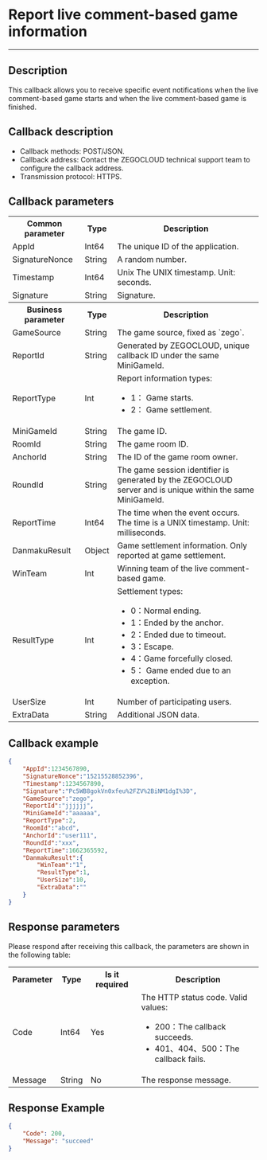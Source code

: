 # Report live comment-based game information

- - -

## Description

This callback allows you to receive specific event notifications when the live comment-based game starts and when the live comment-based game is finished.

## Callback description

- Callback methods: POST/JSON.
- Callback address: Contact the ZEGOCLOUD technical support team to configure the callback address.
- Transmission protocol: HTTPS.

## Callback parameters

<table class="collapsible-table" >
  
<tbody><tr data-row-level="1">
<th>Common parameter</th>
<th>Type</th>
<th>Description</th>
</tr>
<tr data-row-level="2">
<td>AppId</td>
<td>Int64</td>
<td>The unique ID of the application.</td>
</tr>
<tr data-row-level="3">
<td>SignatureNonce</td>
<td>String</td>
<td>A random number.</td>
</tr>
<tr data-row-level="4">
<td>Timestamp</td>
<td>Int64</td>
<td>Unix The UNIX timestamp. Unit: seconds.</td>
</tr>
<tr data-row-level="5">
<td>Signature</td>
<td>String</td>
<td>Signature.</td>
</tr>
<tr data-row-level="9">
<th>Business parameter</th>
<th>Type</th>
<th>Description</th>
</tr>
<tr data-row-level="17">
<td>GameSource</td>
<td>String</td>
<td>The game source, fixed as `zego`.</td>
</tr>
<tr data-row-level="18">
<td>ReportId</td>
<td>String</td>
<td>Generated by ZEGOCLOUD, unique callback ID under the same MiniGameId.</td>
</tr>
<tr data-row-level="19">
<td>ReportType</td>
<td>Int</td>
<td>Report information types:<ul><li>1： Game starts.</li><li>2： Game settlement.</li></ul></td>
</tr>
<tr data-row-level="20">
<td>MiniGameId</td>
<td>String</td>
<td>The game ID.</td>
</tr>
<tr data-row-level="21">
<td>RoomId</td>
<td>String</td>
<td>The game room ID.</td>
</tr>
<tr data-row-level="22">
<td>AnchorId</td>
<td>String</td>
<td>The ID of the game room owner.</td>
</tr>
<tr data-row-level="23">
<td>RoundId</td>
<td>String</td>
<td>The game session identifier is generated by the ZEGOCLOUD server and is unique within the same MiniGameId.</td>
</tr>
<tr data-row-level="24">
<td>ReportTime</td>
<td>Int64</td>
<td>The time when the event occurs. The time is a UNIX timestamp. Unit: milliseconds.</td>
</tr>
<tr data-row-level="26" data-row-child="true">
<td>DanmakuResult</td>
<td>Object</td>
<td>Game settlement information. Only reported at game settlement.</td>
</tr>
<tr data-row-level="26-1">
<td>WinTeam</td>
<td>Int</td>
<td>Winning team of the live comment-based game.</td>
</tr>
<tr data-row-level="26-2">
<td>ResultType</td>
<td>Int</td>
<td>Settlement types:<ul><li>0：Normal ending.</li><li>1：Ended by the anchor.</li><li>2：Ended due to timeout.</li><li>3：Escape.</li><li>4：Game forcefully closed.</li><li>5： Game ended due to an exception.</li></ul></td>
</tr>
<tr data-row-level="26-3">
<td>UserSize</td>
<td>Int</td>
<td>Number of participating users.</td>
</tr>
<tr data-row-level="26-4">
<td>ExtraData</td>
<td>String</td>
<td>Additional JSON data.</td>
</tr>
</tbody></table>

## Callback example

```json
{
    "AppId":1234567890,
    "SignatureNonce":"15215528852396",
    "Timestamp":1234567890,
    "Signature":"Pc5WB8gokVn0xfeu%2FZV%2BiNM1dgI%3D",
    "GameSource":"zego",
    "ReportId":"jjjjjj",
    "MiniGameId":"aaaaaa",    
    "ReportType":2,
    "RoomId":"abcd",
    "AnchorId":"user111",
    "RoundId":"xxx",
    "ReportTime":1662365592,
    "DanmakuResult":{
        "WinTeam":"1",
        "ResultType":1,
        "UserSize":10,
        "ExtraData":""
    }    
}
```

## Response parameters

Please respond after receiving this callback, the parameters are shown in the following table:

<table>
  
<tbody><tr>
<th>Parameter</th>
<th>Type</th>
<th>Is it required</th>
<th>Description</th>
</tr>
<tr>
<td>Code</td>
<td>Int64</td>
<td>Yes</td>
<td>The HTTP status code. Valid values:<ul><li>200：The callback succeeds.</li><li>401、404、500：The callback fails.</li></ul></td>
</tr>
<tr>
<td>Message</td>
<td>String</td>
<td>No</td>
<td>The response message.</td>
</tr>
</tbody></table>


## Response Example


```json
{
    "Code": 200,
    "Message": "succeed"
}
```

